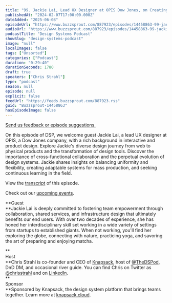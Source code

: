 ```yaml
---
title: "99. Jackie Lai, Lead UX Designer at OPIS Dow Jones, on Creating Future-Proof Systems"
publishedAt: "2024-02-07T17:00:00.000Z"
dateAdded: "2025-06-08"
episodeUrl: "https://www.buzzsprout.com/887923/episodes/14458863-99-jackie-lai-lead-ux-designer-at-opis-dow-jones-on-creating-future-proof-systems.mp3"
audioUrl: "https://www.buzzsprout.com/887923/episodes/14458863-99-jackie-lai-lead-ux-designer-at-opis-dow-jones-on-creating-future-proof-systems.mp3"
podcastTitle: "Design Systems Podcast"
showSlug: "design-systems-podcast"
image: "null"
localImages: false
tags: ["Unsorted"]
categories: ["Podcast"]
duration: "0:29:40"
durationSeconds: 1780
draft: true
speakers: ["Chris Strahl"]
type: "podcast"
season: null
episode: null
explicit: false
feedUrl: "https://feeds.buzzsprout.com/887923.rss"
guid: "Buzzsprout-14458863"
hasEpisodeImage: false
---
```

[Send us feedback or episode suggestions.](https://www.buzzsprout.com/twilio/text_messages/887923/open_sms)

On this episode of DSP, we welcome guest Jackie Lai, a lead UX designer at OPIS, a Dow Jones company, with a rich background in interactive and product design. Explore Jackie's diverse design journey from web to physical products and the transformation of design tools. Discover the importance of cross-functional collaboration and the perpetual evolution of design systems. Jackie shares insights on balancing uniformity and flexibility, creating adaptable systems for mass production, and seeking continuous learning in the field. 

View the [transcript](https://docs.google.com/document/d/18YtNJVkos-oNvE3R8LPjYnxsR88AXMUifNwu8dGK9N0/edit?usp=drive_link) of this episode.

Check out our [upcoming events](https://www.knapsack.cloud/events).

**Guest  
**Jackie Lai is deeply committed to fostering team empowerment through collaboration, shared services, and infrastructure design that ultimately benefits our end users. With over two decades of experience, she has honed her interdisciplinary skill set working in a wide variety of settings from startups to established giants. When not working, you'll find her exploring the globe, connecting with nature, practicing yoga, and savoring the art of preparing and enjoying matcha.

**  
Host  
**Chris Strahl is co-founder and CEO of [Knapsack](https://www.knapsack.cloud/), host of [@TheDSPod](https://twitter.com/thedspod), DnD DM, and occasional river guide. You can find Chris on Twitter as [@chrisstrahl](https://twitter.com/chrisstrahl) and on [LinkedIn](https://www.linkedin.com/in/chrisstrahl/).  
**  
Sponsor  
**Sponsored by Knapsack, the design system platform that brings teams together. Learn more at [knapsack.cloud](https://www.knapsack.cloud/?utm_source=podcast).
